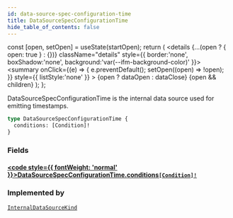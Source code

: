 ```yaml
---
id: data-source-spec-configuration-time
title: DataSourceSpecConfigurationTime
hide_table_of_contents: false
---
```







  const [open, setOpen] = useState(startOpen);
  return (
    <details {...(open ? { open: true } : {})} className="details" style={{ border:'none', boxShadow:'none', background:'var(--ifm-background-color)' }}>
      <summary
        onClick={(e) => {
          e.preventDefault();
          setOpen((open) => !open);
        }}
        style={{ listStyle:'none' }}
      >
      {open ? dataOpen : dataClose}
      </summary>
      {open && children}
    </details>
  );
};




DataSourceSpecConfigurationTime is the internal data source used for emitting timestamps.


```graphql
type DataSourceSpecConfigurationTime {
  conditions: [Condition]!
}
```


### Fields

#### [<code style={{ fontWeight: 'normal' }}>DataSourceSpecConfigurationTime.<b>conditions</b></code>](#)<Bullet />[`[Condition]!`](/testnet/api/graphql/objects/condition) <Badge class="secondary" text="non-null"/> <Badge class="secondary" text="object"/>
> 
> 



### Implemented by

[`InternalDataSourceKind`](/testnet/api/graphql/unions/internal-data-source-kind)  <Badge class="secondary" text="union"/>

